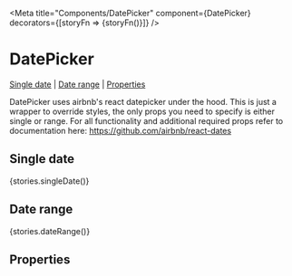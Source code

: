 
<Meta title="Components/DatePicker" component={DatePicker} decorators={[storyFn => <Box height="400px">{storyFn()}</Box>]} />

# DatePicker

[Single date](#basic-checkbox) | [Date range](#colour-variants) | [Properties](#properties)

DatePicker uses airbnb's react datepicker under the hood. This is just a wrapper to override styles, the only props you need to specify is either single or range. For all functionality and additional required props refer to documentation here: <https://github.com/airbnb/react-dates>

## Single date

<Preview height="400px">
  <Story name="Single date">{stories.singleDate()}</Story>
</Preview>

## Date range

<Preview height="400px">
  <Story name="Date Range">{stories.dateRange()}</Story>
</Preview>

## Properties
<Props of={DatePicker} />
